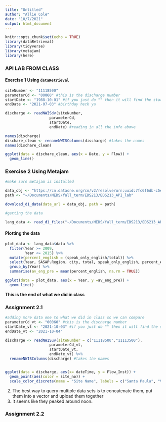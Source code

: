 ```yaml
---
title: "Untitled"
author: "Allie Cole"
date: "10/7/2021"
output: html_document
---
```


```r
knitr::opts_chunk$set(echo = TRUE)
library(dataRetrieval)
library(tidyverse)
library(metajam)
library(here)
```

### API LAB FROM CLASS 

#### Exercise 1 Using `dataRetrieval` 


```r
siteNumber <- "11118500"
parameterCd <- "00060" #this is the discharge number
startDate <- "1988-10-01" #if you just do "" then it will find the start date 
endDate <- "2021-07-03" #birthday heck ya 

discharge <- readNWISdv(siteNumber, 
                    parameterCd, 
                    startDate, 
                    endDate) #reading in all the info above 

names(discharge)
dischare_clean <- renameNWISColumns(discharge) #takes the names
names(dischare_clean)
```

```r
ggplot(data = dischare_clean, aes(x = Date, y = Flow)) +
  geom_line()
```

### Exercise 2 Using Metajam 

```r
#make sure metajam is installed

data_obj <- "https://cn.dataone.org/cn/v2/resolve/urn:uuid:7fc6f6db-c5ea-426a-a743-1f2edafb43b8"
path <- "~/Documents/MEDS/fall_term/EDS213/EDS213_API_lab"

download_d1_data(data_url = data_obj, path = path)

```

```r
#getting the data 

lang_data <- read_d1_files("~/Documents/MEDS/fall_term/EDS213/EDS213_API_lab/doi_10.5063_F1CJ8BPH__household_language__csv")
```

#### Plotting the data 

```r
plot_data <- lang_data$data %>% 
  filter(Year >= 2009,
         Year <= 2015) %>% 
  mutate(percent_english = (speak_only_english/total)) %>% 
  select(Year, SASAP.Region, city, total, speak_only_english, percent_english) %>% 
  group_by(Year) %>% 
  summarise(av_eng_pre = mean(percent_english, na.rm = TRUE))

ggplot(data = plot_data, aes(x = Year, y =av_eng_pre)) +
  geom_line()

```

**This is the end of what we did in class** 

### Assignment 2.1

```r
#adding more data one to what we did in class so we can compare 
parameterCd_vt <- "00060" #this is the discharge number
startDate_vt <- "2021-10-03" #if you just do "" then it will find the start date 
endDate_vt <- "2021-10-04" 

discharge <- readNWISuv(siteNumber = c("11118500","11113500"), 
                    parameterCd_vt, 
                    startDate_vt, 
                    endDate_vt) %>% 
  renameNWISColumns(discharge) #takes the names


ggplot(data = discharge, aes(x= dateTime, y = Flow_Inst)) +
  geom_point(aes(color = site_no)) +
  scale_color_discrete(name = "Site Name", labels = c("Santa Paula", "Ventura"))

```
2. The best way to query multiple data sets is to concatenate them, put them into a vector and upload them together
3. It seems like they peaked around noon. 

### Assignment 2.2























